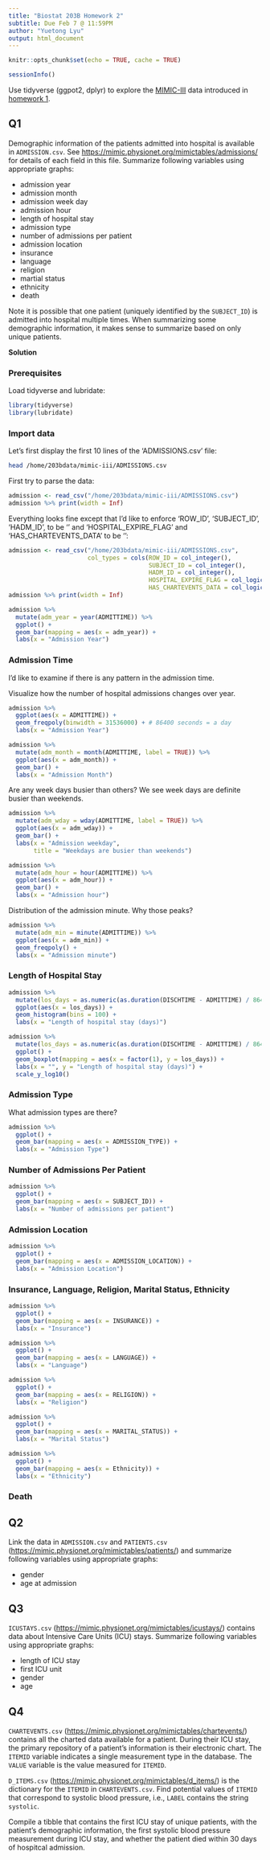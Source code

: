 ```yaml
---
title: "Biostat 203B Homework 2"
subtitle: Due Feb 7 @ 11:59PM
author: "Yuetong Lyu"
output: html_document
---
```


```r
knitr::opts_chunk$set(echo = TRUE, cache = TRUE)
```
```r
sessionInfo()
```

Use tidyverse (ggpot2, dplyr) to explore the [MIMIC-III](https://mimic.physionet.org) data introduced in [homework 1](https://ucla-biostat203b-2020winter.github.io/hw/hw1/hw1.html).

## Q1

Demographic information of the patients admitted into hospital is available in `ADMISSION.csv`. See <https://mimic.physionet.org/mimictables/admissions/> for details of each field in this file. Summarize following variables using appropriate graphs:   

- admission year  
- admission month  
- admission week day  
- admission hour  
- length of hospital stay  
- admission type  
- number of admissions per patient  
- admission location  
- insurance  
- language  
- religion  
- martial status  
- ethnicity  
- death 

Note it is possible that one patient (uniquely identified by the `SUBJECT_ID`) is admitted into hospital multiple times. When summarizing some demographic information, it makes sense to summarize based on only unique patients. 

**Solution**

### Prerequisites

Load tidyverse and lubridate:
```r
library(tidyverse)
library(lubridate)
```

### Import data

Let's first display the first 10 lines of the 'ADMISSIONS.csv' file:
```bash
head /home/203bdata/mimic-iii/ADMISSIONS.csv
```
First try to parse the data:
```r
admission <- read_csv("/home/203bdata/mimic-iii/ADMISSIONS.csv")
admission %>% print(width = Inf)
```
Everything looks fine except that I'd like to enforce 'ROW_ID', 'SUBJECT_ID', 'HADM_ID', to be '<int>' and 'HOSPITAL_EXPIRE_FLAG' and 'HAS_CHARTEVENTS_DATA' to be '<lgl>':

```r
admission <- read_csv("/home/203bdata/mimic-iii/ADMISSIONS.csv",
                      col_types = cols(ROW_ID = col_integer(),
                                       SUBJECT_ID = col_integer(),
                                       HADM_ID = col_integer(),
                                       HOSPITAL_EXPIRE_FLAG = col_logical(),
                                       HAS_CHARTEVENTS_DATA = col_logical()))
admission %>% print(width = Inf)
```

```r
admission %>%
  mutate(adm_year = year(ADMITTIME)) %>%
  ggplot() +
  geom_bar(mapping = aes(x = adm_year)) +
  labs(x = "Admission Year")
```

### Admission Time 
I'd like to examine if there is any pattern in the admission time.

Visualize how the number of hospital admissions changes over year.

```r
admission %>%
  ggplot(aes(x = ADMITTIME)) + 
  geom_freqpoly(binwidth = 31536000) + # 86400 seconds = a day
  labs(x = "Admission Year")
```

```r
admission %>%
  mutate(adm_month = month(ADMITTIME, label = TRUE)) %>%
  ggplot(aes(x = adm_month)) + 
  geom_bar() +
  labs(x = "Admission Month")
```

Are any week days busier than others? We see week days are definite busier than weekends.

```r
admission %>% 
  mutate(adm_wday = wday(ADMITTIME, label = TRUE)) %>%
  ggplot(aes(x = adm_wday)) +
  geom_bar() +
  labs(x = "Admission weekday",
       title = "Weekdays are busier than weekends")
```

```r
admission %>% 
  mutate(adm_hour = hour(ADMITTIME)) %>%
  ggplot(aes(x = adm_hour)) +
  geom_bar() +
  labs(x = "Admission hour")
```

Distribution of the admission minute. Why those peaks?
```r
admission %>% 
  mutate(adm_min = minute(ADMITTIME)) %>%
  ggplot(aes(x = adm_min)) +
  geom_freqpoly() +
  labs(x = "Admission minute")
```

### Length of Hospital Stay

```r
admission %>% 
  mutate(los_days = as.numeric(as.duration(DISCHTIME - ADMITTIME) / 86400)) %>%
  ggplot(aes(x = los_days)) +
  geom_histogram(bins = 100) +
  labs(x = "Length of hospital stay (days)")
```

```r
admission %>% 
  mutate(los_days = as.numeric(as.duration(DISCHTIME - ADMITTIME) / 86400)) %>%
  ggplot() +
  geom_boxplot(mapping = aes(x = factor(1), y = los_days)) +
  labs(x = "", y = "Length of hospital stay (days)") + 
  scale_y_log10()
```

### Admission Type

What admission types are there?
```r
admission %>% 
  ggplot() +
  geom_bar(mapping = aes(x = ADMISSION_TYPE)) +
  labs(x = "Admission Type")
```

### Number of Admissions Per Patient
```r
admission %>% 
  ggplot() +
  geom_bar(mapping = aes(x = SUBJECT_ID)) +
  labs(x = "Number of admissions per patient")
```

### Admission Location
```r
admission %>% 
  ggplot() +
  geom_bar(mapping = aes(x = ADMISSION_LOCATION)) +
  labs(x = "Admission Location")
```

### Insurance, Language, Religion, Marital Status, Ethnicity
```r
admission %>% 
  ggplot() +
  geom_bar(mapping = aes(x = INSURANCE)) +
  labs(x = "Insurance")
```

```r
admission %>% 
  ggplot() +
  geom_bar(mapping = aes(x = LANGUAGE)) +
  labs(x = "Language")
```

```r
admission %>% 
  ggplot() +
  geom_bar(mapping = aes(x = RELIGION)) +
  labs(x = "Religion")
```

```r
admission %>% 
  ggplot() +
  geom_bar(mapping = aes(x = MARITAL_STATUS)) +
  labs(x = "Marital Status")
```

```r
admission %>% 
  ggplot() +
  geom_bar(mapping = aes(x = Ethnicity)) +
  labs(x = "Ethnicity")
```

### Death

## Q2

Link the data in `ADMISSION.csv` and `PATIENTS.csv` (<https://mimic.physionet.org/mimictables/patients/>) and summarize following variables using appropriate graphs:  

- gender  
- age at admission 

## Q3

`ICUSTAYS.csv` (<https://mimic.physionet.org/mimictables/icustays/>) contains data about Intensive Care Units (ICU) stays. Summarize following variables using appropriate graphs:  

- length of ICU stay  
- first ICU unit  
- gender  
- age  

## Q4 

`CHARTEVENTS.csv` (<https://mimic.physionet.org/mimictables/chartevents/>) contains all the charted data available for a patient. During their ICU stay, the primary repository of a patient’s information is their electronic chart. The `ITEMID` variable indicates a single measurement type in the database. The `VALUE` variable is the value measured for `ITEMID`. 

`D_ITEMS.csv` (<https://mimic.physionet.org/mimictables/d_items/>) is the dictionary for the `ITEMID` in `CHARTEVENTS.csv`. Find potential values of `ITEMID` that correspond to systolic blood pressure, i.e., `LABEL` contains the string `systolic`. 

Compile a tibble that contains the first ICU stay of unique patients, with the patient's demographic information, the first systolic blood pressure measurement during ICU stay, and whether the patient died within 30 days of hospitcal admission.